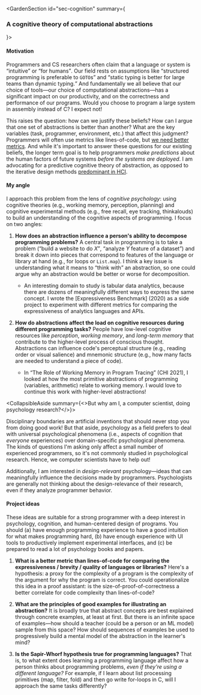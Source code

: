 
<GardenSection
   id="sec-cognition"
  summary={<h3>A cognitive theory of computational abstractions</h3>}>
<section>

#### Motivation

Programmers and <abbr>CS</abbr> researchers often claim that a language or system is <q>intuitive</q> or <q>for humans</q>. Our field rests on assumptions like <q>structured programming is preferable to <code>GOTO</code>s</q> and <q>static typing is better for large teams than dynamic typing.</q> And fundamentally we all believe that our choice of tools&mdash;our choice of computational abstractions&mdash;has a significant impact on our productivity, and on the correctness and performance of our programs. Would you choose to program a large system in assembly instead of C? I expect not!

This raises the question: how can we justify these beliefs? How can I argue that one set of abstractions is better than another? What are the key variables (task, programmer, environment, etc.) that affect this judgment? Programmers will often use metrics like lines-of-code, but [we need better metrics][loc-paper]. And while it's important to answer these questions for our existing beliefs, the longer term goal is to help programmers <em>make predictions</em> about the human factors of future systems <em>before the systems are deployed</em>. I am advocating for a predictive cognitive theory of abstraction, as opposed to the iterative design methods [predominant in <abbr>HCI</abbr>][iterative-design].

</section>
<section>

#### My angle

I approach this problem from the lens of *cognitive psychology*: using cognitive theories (e.g., working memory, perception, planning) and cognitive experimental methods (e.g., free recall, eye tracking, thinkalouds) to build an understanding of the cognitive aspects of programming. I focus on two angles:

1. **How does an abstraction influence a person's ability to decompose programming problems?** A central task in programming is to take a problem (<q>build a website to do <i>X</i></q>, <q>analyze <i>Y</i> feature of a dataset</q>) and break it down into pieces that correspond to features of the language or library at hand (e.g., for loops or <code>List.map</code>). I think a key issue is understanding what it means to <q>think with</q> an abstraction, so one could argue why an abstraction would be better or worse for decomposition.

   - <p>An interesting domain to study is tabular data analytics, because there are dozens of meaningfully different ways to express the same concept. I wrote the [Expressiveness Benchmark] (2020) as a side project to experiment with different metrics for comparing the expressiveness of analytics languages and <abbr>API</abbr>s.</p>
  
2. **How do abstractions affect the load on cognitive resources during different programming tasks?** People have low-level cognitive resources like *perception*, *working memory*, and *long-term memory* that contribute to the higher-level process of conscious thought. Abstractions can influence code's perceptual structure (e.g., reading order or visual salience) and mnemonic structure (e.g., how many facts are needed to understand a piece of code).

   - <p>In <q><Ref id="cah:wm-tracing">The Role of Working Memory in Program Tracing</Ref></q> (<abbr>CHI</abbr> 2021), I looked at how the most primitive abstractions of programming (variables, arithmetic) relate to working memory. I would love to continue this work with higher-level abstractions!</p>
 
<CollapsibleAside summary={<>But why am I, a computer scientist, doing psychology research?</>}>

Disciplinary boundaries are artificial inventions that should never stop you from doing good work! But that aside, psychology as a field prefers to deal with universal psychological phenomena (i.e., aspects of cognition that *everyone* experiences) over domain-specific psychological phenomena. The kinds of questions I'm asking only affect a small number of experienced programmers, so it's not commonly studied in psychological research. Hence, we computer scientists have to help out!

Additionally, I am interested in *design-relevant* psychology&mdash;ideas that can meaningfully influence the decisions made by programmers. Psychologists are generally not thinking about the design-relevance of their research, even if they analyze programmer behavior.

</CollapsibleAside>
</section>
<section>

#### Project ideas

These ideas are suitable for a strong programmer with a deep interest in psychology, cognition, and human-centered design of programs. You should (a) have enough programming experience to have a good intuition for what makes programming hard, (b) have enough experience with <abbr>UI</abbr> tools to productively implement experimental interfaces, and (c) be prepared to read a lot of psychology books and papers.

1. **What is a better metric than lines-of-code for comparing the expressiveness / brevity / quality of languages or libraries?** Here's a hypothesis: a proxy for the complexity of a program is the complexity of the argument for why the program is correct. You could operationalize this idea in a proof assistant: is the size-of-proof-of-correctness a better correlate for code complexity than lines-of-code?

2. **What are the principles of good examples for illustrating an abstraction?** It is broadly true that abstract concepts are best explained through concrete examples, at least at first. But there is an infinite space of examples&mdash;how should a teacher (could be a person or an ML model) sample from this space? How should sequences of examples be used to progressively build a mental model of the abstraction in the learner's mind?

3. **Is the Sapir-Whorf hypothesis true for programming languages?** That is, to what extent does learning a programming language affect how a person thinks about programming problems, *even if they're using a different language?* For example, if I learn about list processing primitives (map, filter, fold) and then go write for-loops in C, will I approach the same tasks differently?

</section>
</GardenSection>

[loc-paper]: https://dl.acm.org/doi/10.1145/3426428.3426921
[iterative-design]: https://ieeexplore.ieee.org/document/7503516
[Expressiveness Benchmark]: https://willcrichton.net/expressiveness-benchmark